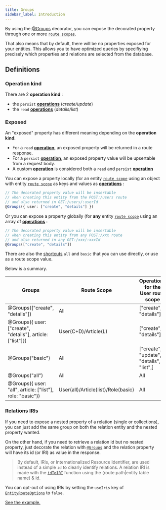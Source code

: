 ```yaml
---
title: Groups
sidebar_label: Introduction
---
```


By using the [@Groups](/definitions#groups) decorator, you can expose the decorated property through one or more
[`route scopes`](/entity-routes/route-scope/).

That also means that by default, there will be no properties exposed for your entities. This allows you to have
optimized queries by specifiying precisely which properties and relations are selected from the database.

## Definitions

### Operation kind

There are 2 **operation kind** :

-   the `persist` [**operations**](/entity-routes/operations/) (_create/update_)
-   the `read` [**operations**](/entity-routes/operations/) (_details/list_)

### Exposed

An "exposed" property has different meaning depending on the **operation kind**.

-   For a `read` [**operation**](/entity-routes/operations/), an exposed property will be returned in a route response.
-   For a `persist` [**operation**](/entity-routes/operations/), an exposed property value will be upsertable from a
    request body.
-   A custom [**operation**](/entity-routes/operations/) is considered both a `read` and `persist`
    [**operation**](/entity-routes/operations/)

You can expose a property locally (for an entity [`route scope`](/entity-routes/route-scope) using an object with entity
[`route scope`](/entity-routes/route-scope) as keys and values as [**operations**](/entity-routes/operations/) :

```typescript
// The decorated property value will be insertable
// when creating this entity from the POST:/users route
// and also returned in GET:/users/:userId
@Groups({ user: ["create", "details"] })
```

Or you can expose a property globally (for **any** entity [`route scope`](/entity-routes/route-scope) using an array of
[**operations**](/entity-routes/operations/) :

```typescript
// The decorated property value will be insertable
// when creating this entity from any POST:/xxx route
// and also returned in any GET:/xxx/:xxxId
@Groups(["create", "details"])
```

There are also the [shortcuts](operations#shortcuts) `all` and `basic` that you can use directly, or use as a route
scope value.

Below is a summary.

| Groups                                                     | Route Scope                         | Operations for the User route scope      |
| ---------------------------------------------------------- | ----------------------------------- | ---------------------------------------- |
| @Groups(["create", "details"])                             | All                                 | ["create", "details"]                    |
| @Groups({ user: ["create", "details"], article: ["list"]}) | User(C+D)/Article(L)                | ["create", "details"]                    |
| @Groups("basic")                                           | All                                 | ["create", "update", "details", "list",] |
| @Groups("all")                                             | All                                 | All                                      |
| @Groups({ user: "all", article: ["list"], role: "basic"})  | User(all)/Article(list)/Role(basic) | All                                      |

### Relations IRIs

If you need to expose a nested property of a relation (single or collections), you can just add the same group on both
the relation entity and the nested property wanted.

On the other hand, if you need to retrieve a relation id but no nested property, just decorate the relation with
[`@Groups`](/definitions#groups) and the relation property will have its id (or IRI) as value in the response.

> By default, IRIs, or Internationalized Resource Identifier, are used instead of a simple `id` to clearly identify
> relations. A relation IRI is made with the [`idToIRI`](/definitions#idtoiri) function using the (route path|entity
> table name) & id.

You can opt-out of using IRIs by setting the `useIris` key of [`EntityRouteOptions`](/definitions#entityrouteoptions) to
`false`.

[See the example.](#iri)
